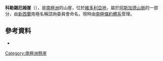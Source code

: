 {{multiple issues|
{{expand|time=2016-12-07T05:07:24+00:00}}
{{refimprove|time=2016-12-07T05:07:24+00:00}}
{{update|time=2016-12-07T05:07:24+00:00}}
}}
{{Coord|77|36|S|161|25|E|source:GNIS|display=title}}

'''科勒錫厄姆崖'''（{{lang-en|Colosseum Cliff}}），是[[南極洲|南極洲]]的山崖，位於[[維多利亞地|維多利亞地]]，屬於[[阿斯加德山脈|阿斯加德山脈]]的一部分，由[[新西蘭|新西蘭]]南極名稱諮詢委員會命名，現時由[[南極條約體系|南極條約體系]]管理。

==參考資料==
* {{usgs-gazetteer|id=2980}}

{{DEFAULTSORT:Colosseum Cliff}}
[[Category:南極洲懸崖|Category:南極洲懸崖]]


{{McMurdoDryValleys-geo-stub}}